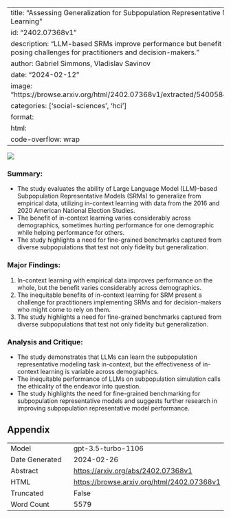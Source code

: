 
---
title: "Assessing Generalization for Subpopulation Representative Modeling via In-Context Learning"
id: "2402.07368v1"
description: "LLM-based SRMs improve performance but benefit varies across demographics, posing challenges for practitioners and decision-makers."
author: Gabriel Simmons, Vladislav Savinov
date: "2024-02-12"
image: "https://browse.arxiv.org/html/2402.07368v1/extracted/5400584/figures/srm_tuning_figure.png"
categories: ['social-sciences', 'hci']
format:
  html:
    code-overflow: wrap
---

![](https://browse.arxiv.org/html/2402.07368v1/extracted/5400584/figures/srm_tuning_figure.png)

### **Summary:**
- The study evaluates the ability of Large Language Model (LLM)-based Subpopulation Representative Models (SRMs) to generalize from empirical data, utilizing in-context learning with data from the 2016 and 2020 American National Election Studies.
- The benefit of in-context learning varies considerably across demographics, sometimes hurting performance for one demographic while helping performance for others.
- The study highlights a need for fine-grained benchmarks captured from diverse subpopulations that test not only fidelity but generalization.

### Major Findings:
1. In-context learning with empirical data improves performance on the whole, but the benefit varies considerably across demographics.
2. The inequitable benefits of in-context learning for SRM present a challenge for practitioners implementing SRMs and for decision-makers who might come to rely on them.
3. The study highlights a need for fine-grained benchmarks captured from diverse subpopulations that test not only fidelity but generalization.

### Analysis and Critique:
- The study demonstrates that LLMs can learn the subpopulation representative modeling task in-context, but the effectiveness of in-context learning is variable across demographics.
- The inequitable performance of LLMs on subpopulation simulation calls the ethicality of the endeavor into question.
- The study highlights the need for fine-grained benchmarking for subpopulation representative models and suggests further research in improving subpopulation representative model performance.

## Appendix

|          |          |
|----------|----------|
| Model     | gpt-3.5-turbo-1106       |
| Date Generated     | 2024-02-26       |
| Abstract | [https://arxiv.org/abs/2402.07368v1](https://arxiv.org/abs/2402.07368v1)        |
| HTML     | [https://browse.arxiv.org/html/2402.07368v1](https://browse.arxiv.org/html/2402.07368v1)       |
| Truncated       | False       |
| Word Count       | 5579       |
